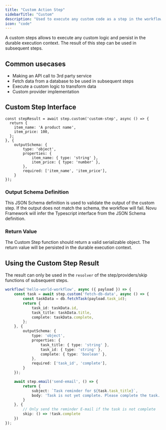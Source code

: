 ```yaml
---
title: "Custom Action Step"
sidebarTitle: "Custom"
description: "Used to execute any custom code as a step in the workflow."
icon: "code"
---
```


A custom steps allows to execute any custom logic and persist in the durable execution context. The result of this step can be used in subsequent steps.

## Common usecases

- Making an API call to 3rd party service
- Fetch data from a database to be used in subsequent steps
- Execute a custom logic to transform data
- Custom provider implementation

## Custom Step Interface

```tsx
const stepResult = await step.custom('custom-step', async () => {
  return {
    item_name: 'A product name',
    item_price: 100,
  };
}, {
    outputSchema: {
        type: 'object',
        properties: {
            item_name: { type: 'string' },
            item_price: { type: 'number' },
        },
        required: ['item_name', 'item_price'],
    }
});
```

### Output Schema Definition

This JSON Schema definition is used to validate the output of the custom step. If the output does not match the schema, the workflow will fail.
Novu Framework will infer the Typescript interface from the JSON Schema definition.

### Return Value

The Custom Step function should return a valid serializable object. The return value will be persisted in the durable execution context.

## Using the Custom Step Result

The result can only be used in the `resolver` of the step/providers/skip functions of subsequent steps.

```typescript
workflow('hello-world-workflow', async ({ payload }) => {
    const task = await step.custom('fetch-db-data', async () => {
        const taskData = db.fetchTask(payload.task_id);
        return {
            task_id: taskData.id,
            task_title: taskData.title,
            complete: taskData.complete,
        };
    }, {
        outputSchema: {
            type: 'object',
            properties: {
                task_title: { type: 'string' },
                task_id: { type: 'string' },
                complete: { type: 'boolean' },
            },
            required: ['task_id', 'complete'],
        }
    });

    await step.email('send-email', () => {
        return {
            subject: `Task reminder for ${task.task_title}`,
            body: 'Task is not yet complete. Please complete the task.'
        }
    }, {
        // Only send the reminder E-mail if the task is not complete
        skip: () => !task.complete
    })
});



```

